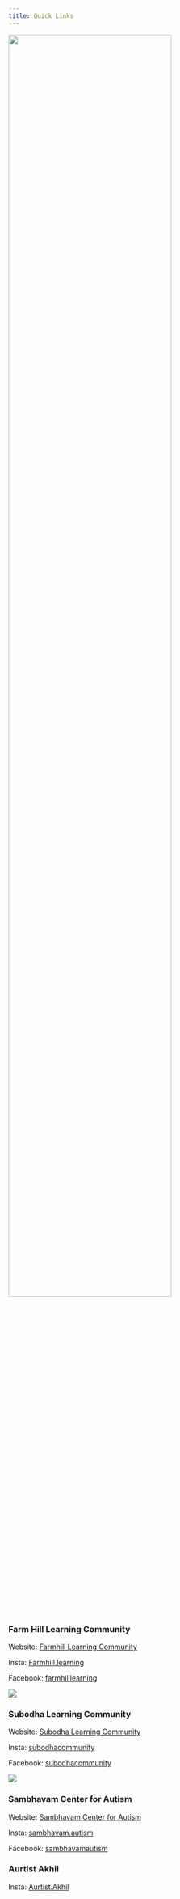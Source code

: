 ```yaml
---
title: Quick Links
---
```


::: {.container}

::: {.grid}

::: {.g-col-12 .g-col-md-4}
![](farmhill-logo2.png){width="80%"}

### Farm Hill Learning Community

Website: [Farmhill Learning Community](https://farmhill-learning.org/)

Insta: [Farmhill.learning](https://www.instagram.com/farmhill.learning/)


Facebook: [farmhilllearning](https://www.facebook.com/farmhilllearning)
:::

::: {.g-col-12 .g-col-md-4}
![](subodha.png)

### Subodha Learning Community

Website: [Subodha Learning Community](https://subodha.farmhill.in/)

Insta: [subodhacommunity](https://www.instagram.com/subodhacommunity/#)

Facebook: [subodhacommunity](https://www.facebook.com/subodhacommunity)
:::

::: {.g-col-12 .g-col-md-4}
![](sambhavam-logo.png)

### Sambhavam Center for Autism
Website: [Sambhavam Center for Autism](https://sambhavam-autism.com/)

Insta: [sambhavam.autism](https://www.instagram.com/sambhavam.autism/)

Facebook: [sambhavamautism](https://www.facebook.com/SambhavamAutism)
:::

::: {.g-col-12 .g-col-md-4}

### Aurtist Akhil
Insta: [Aurtist.Akhil](http://www.instagram.com/aurtist.akhil)
:::
:::
:::